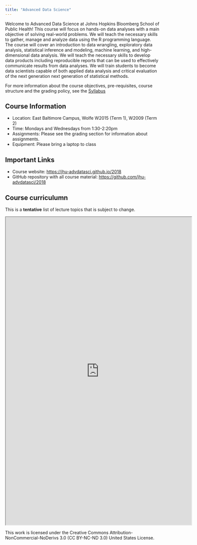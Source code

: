 ```yaml
---
title: "Advanced Data Science"
---
```


Welcome to Advanced Data Science at Johns Hopkins Bloomberg School of Public Health! This course will focus on hands-on data analyses with a main objective of solving real-world problems. We will teach the necessary skills to gather, manage and analyze data using the R programming language. The course will cover an introduction to data wrangling, exploratory data analysis, statistical inference and modeling, machine learning, and high-dimensional data analysis. We will teach the necessary skills to develop data products including reproducible reports that can be used to effectively communicate results from data analyses. We will train students to become data scientists capable of both applied data analysis and critical evaluation of the next generation next generation of statistical methods.

For more information about the course objectives, pre-requisites, course structure and the grading policy, see the [Syllabus](syllabus.html)

## Course Information

* Location: East Baltimore Campus, Wolfe W2015 (Term 1), W2009 (Term 2)
* Time: Mondays and Wednesdays from 1:30-2:20pm
* Assignments: Please see the grading section for information about assignments. 
* Equipment: Please bring a laptop to class


## Important Links

* Course website: [https://jhu-advdatasci.github.io/2018](https://jhu-advdatasci.github.io/2018)
* GitHub repository with all course material: [https://github.com/jhu-advdatasci/2018](https://github.com/jhu-advdatasci/2018)

## Course curriculumn

This is a **tentative** list of lecture topics that is subject to change. 

<iframe src="https://docs.google.com/spreadsheets/d/e/2PACX-1vRKAELSqVEz6edExX2sKOdFHJQDTU_70GtpK9rD5mddRDcCNzlgr0K79oXLu4PxCP0_JZCGdd94uCJo/pubhtml?gid=0&amp;range=A1:I42&amp;single=true&amp;widget=true&amp;headers=false" width="120%" height="1000"></iframe>

This work is licensed under the Creative Commons Attribution-NonCommercial-NoDerivs 3.0 (CC BY-NC-ND 3.0) United States License.